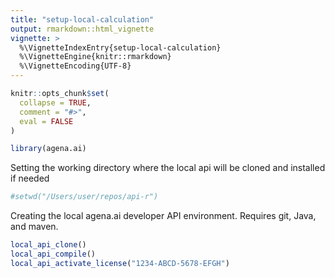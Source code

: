 ```yaml
---
title: "setup-local-calculation"
output: rmarkdown::html_vignette
vignette: >
  %\VignetteIndexEntry{setup-local-calculation}
  %\VignetteEngine{knitr::rmarkdown}
  %\VignetteEncoding{UTF-8}
---
```


```r
knitr::opts_chunk$set(
  collapse = TRUE,
  comment = "#>",
  eval = FALSE
)
```

```r
library(agena.ai)
```

Setting the working directory where the local api will be cloned and installed if needed

```r
#setwd("/Users/user/repos/api-r")
```

Creating the local agena.ai developer API environment. Requires git, Java, and maven.

```r
local_api_clone() 
local_api_compile()
local_api_activate_license("1234-ABCD-5678-EFGH")
```
